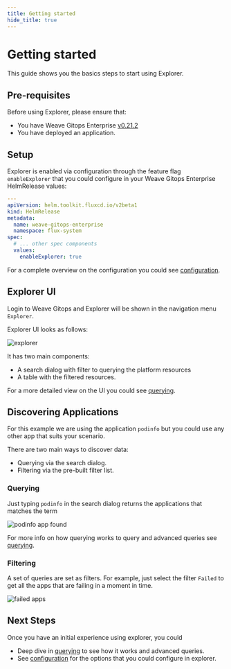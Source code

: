 ```yaml
---
title: Getting started
hide_title: true
---
```



# Getting started  <TierLabel tiers="Enterprise" />
<AlphaWarning/>


This guide shows you the basics steps to start using Explorer.

## Pre-requisites

Before using Explorer, please ensure that:

- You have Weave Gitops Enterprise [v0.21.2](../../releases)
- You have deployed an application.

## Setup

Explorer is enabled via configuration through the feature flag  `enableExplorer` that you could
configure in your Weave Gitops Enterprise HelmRelease values:


```yaml
---
apiVersion: helm.toolkit.fluxcd.io/v2beta1
kind: HelmRelease
metadata:
  name: weave-gitops-enterprise
  namespace: flux-system
spec:
  # ... other spec components
  values:
    enableExplorer: true
```

For a complete overview on the configuration you could see [configuration](./configuration.mdx).

## Explorer UI

Login to Weave Gitops and Explorer will be shown in the navigation menu `Explorer`.

Explorer UI looks as follows:

![explorer](imgs/explorer-ui.png)

It has two main components:

- A search dialog with filter to querying the platform resources
- A table with the filtered resources.

For a more detailed view on the UI you could see [querying](./querying.mdx).

## Discovering Applications

For this example we are using the application `podinfo` but you could use any other app that suits your scenario.

There are two main ways to discover data:

- Querying via the search dialog.
- Filtering via the pre-built filter list.

### Querying

Just typing `podinfo` in the search dialog returns the applications that matches the term

![podinfo app found](imgs/getting-started-querying-app.png)

For more info on how querying works to query and advanced queries see [querying](./querying.mdx).

### Filtering

A set of queries are set as filters. For example, just select the filter `Failed` to get all the apps that are failing in
a moment in time.

![failed apps](imgs/getting-started-failed.png)

## Next Steps
Once you have an initial experience using explorer, you could

- Deep dive in [querying](./querying.mdx) to see how it works and advanced queries.
- See [configuration](./configuration.mdx) for the options that you could configure in explorer.